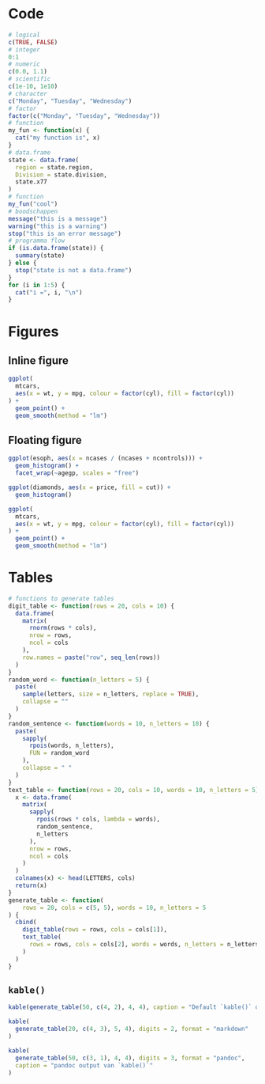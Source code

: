 # Code

```r
# logical
c(TRUE, FALSE)
# integer
0:1
# numeric
c(0.0, 1.1)
# scientific
c(1e-10, 1e10)
# character
c("Monday", "Tuesday", "Wednesday")
# factor
factor(c("Monday", "Tuesday", "Wednesday"))
# function
my_fun <- function(x) {
  cat("my function is", x)
}
# data.frame
state <- data.frame(
  region = state.region,
  Division = state.division,
  state.x77
)
# function
my_fun("cool")
# boodschappen
message("this is a message")
warning("this is a warning")
stop("this is an error message")
# programma flow
if (is.data.frame(state)) {
  summary(state)
} else {
  stop("state is not a data.frame")
}
for (i in 1:5) {
  cat("i =", i, "\n")
}
```

# Figures

## Inline figure

```r
ggplot(
  mtcars,
  aes(x = wt, y = mpg, colour = factor(cyl), fill = factor(cyl))
) +
  geom_point() +
  geom_smooth(method = "lm")
```

## Floating figure

```r
ggplot(esoph, aes(x = ncases / (ncases + ncontrols))) +
  geom_histogram() +
  facet_wrap(~agegp, scales = "free")
```

```r
ggplot(diamonds, aes(x = price, fill = cut)) +
  geom_histogram()
```

```r
ggplot(
  mtcars,
  aes(x = wt, y = mpg, colour = factor(cyl), fill = factor(cyl))
) +
  geom_point() +
  geom_smooth(method = "lm")
```

# Tables

```r
# functions to generate tables
digit_table <- function(rows = 20, cols = 10) {
  data.frame(
    matrix(
      rnorm(rows * cols),
      nrow = rows,
      ncol = cols
    ),
    row.names = paste("row", seq_len(rows))
  )
}
random_word <- function(n_letters = 5) {
  paste(
    sample(letters, size = n_letters, replace = TRUE),
    collapse = ""
  )
}
random_sentence <- function(words = 10, n_letters = 10) {
  paste(
    sapply(
      rpois(words, n_letters),
      FUN = random_word
    ),
    collapse = " "
  )
}
text_table <- function(rows = 20, cols = 10, words = 10, n_letters = 5) {
  x <- data.frame(
    matrix(
      sapply(
        rpois(rows * cols, lambda = words),
        random_sentence,
        n_letters
      ),
      nrow = rows,
      ncol = cols
    )
  )
  colnames(x) <- head(LETTERS, cols)
  return(x)
}
generate_table <- function(
    rows = 20, cols = c(5, 5), words = 10, n_letters = 5
) {
  cbind(
    digit_table(rows = rows, cols = cols[1]),
    text_table(
      rows = rows, cols = cols[2], words = words, n_letters = n_letters
    )
  )
}
```

## `kable()`

```r
kable(generate_table(50, c(4, 2), 4, 4), caption = "Default `kable()` output.")
```

```r
kable(
  generate_table(20, c(4, 3), 5, 4), digits = 2, format = "markdown"
)
```

```r
kable(
  generate_table(50, c(3, 1), 4, 4), digits = 3, format = "pandoc",
  caption = "pandoc output van `kable()`"
)
```
